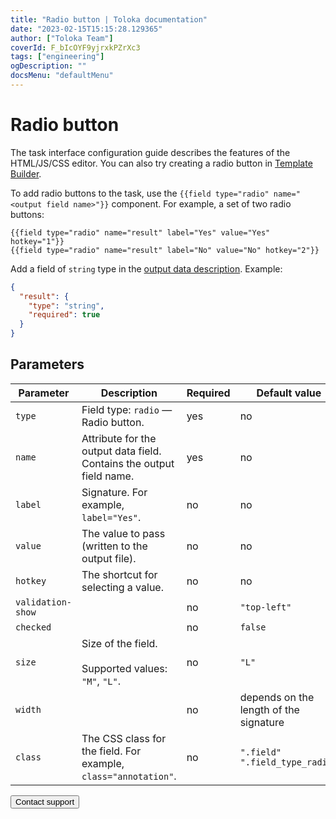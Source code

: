 ```yaml
---
title: "Radio button | Toloka documentation"
date: "2023-02-15T15:15:28.129365"
author: ["Toloka Team"]
coverId: F_bIcOYF9yjrxkPZrXc3
tags: ["engineering"]
ogDescription: ""
docsMenu: "defaultMenu"
---
```



# Radio button

<Note mode="note" title="Note">

The task interface configuration guide describes the features of the HTML/JS/CSS editor. You can also try creating a radio button in [Template Builder](/docs/template-builder/reference/field.radio-group).

</Note>

To add radio buttons to the task, use the `{{field type="radio" name="<output field name>"}}` component. For example, a set of two radio buttons:

```plaintext
{{field type="radio" name="result" label="Yes" value="Yes" hotkey="1"}}
{{field type="radio" name="result" label="No" value="No" hotkey="2"}}
```

Add a field of `string` type in the [output data description](/docs/guide/incoming). Example:

```json
{
  "result": {
    "type": "string",
    "required": true
  }
}
```

## Parameters

**Parameter**|**Description**|**Required**|**Default value**
----- | ----- | ----- | -----
`type`| Field type: `radio` — Radio button. | yes | no
`name`| Attribute for the output data field. Contains the output field name. | yes | no
`label`| Signature. For example, `label="Yes"`. | no | no
`value`| The value to pass (written to the output file). | no | no
`hotkey`| The shortcut for selecting a value. | no | no
`validation-show`| <RadiobuttonsTable1/>| no | `"top-left"`
`checked`| <RadiobuttonsTable2/>| no | `false`
`size`| Size of the field.<br/><br/>Supported values: `"M"`, `"L"`. | no | `"L"`
`width`| <RadiobuttonsTable3/>| no | depends on the length of the signature
`class`| The CSS class for the field. For example, `class="annotation"`. | no | `".field" ".field_type_radio"`

<Button themeColor="light" view="default" size="l" type="link" url="/docs/guide/troubleshooting/support?form-source=guide-t-components-radiobuttons">Contact support</Button>
